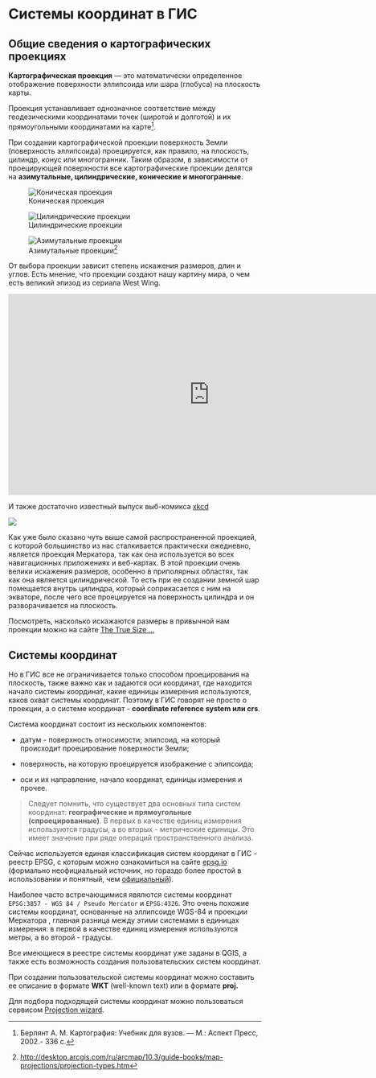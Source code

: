 # Системы координат в ГИС {#crs}

## Общие сведения о картографических проекциях

**Картографическая проекция** --- это математически определенное отображение поверхности эллипсоида или шара (глобуса) на плоскость карты.

Проекция устанавливает однозначное соответствие между геодезическими координатами точек (широтой и долготой) и их прямоугольными координатами на карте[^crs-1].

[^crs-1]: Берлянт А. М. Картография: Учебник для вузов. --- М.: Аспект Пресс, 2002.- 336 с.

При создании картографической проекции поверхность Земли (поверхность эллипсоида) проецируется, как правило, на плоскость, цилиндр, конус или многогранник. Таким образом, в зависимости от проецирующей поверхности все картографические проекции делятся на **азимутальные, цилиндрические, конические и многогранные**.

![Коническая проекция](images/conic%20projections.png)

![Цилиндрические проекции](images/cilindrical%20projections.png)

![Азимутальные проекции[^crs-2]](images/azimuthal%20projections.png)

[^crs-2]: <http://desktop.arcgis.com/ru/arcmap/10.3/guide-books/map-projections/projection-types.htm>

От выбора проекции зависит степень искажения размеров, длин и углов. Есть мнение, что проекции создают нашу картину мира, о чем есть великий эпизод из сериала West Wing.

```{=html}
<iframe width="800" height="400" src="https://www.youtube.com/embed/vVX-PrBRtTY" title="YouTube video player" frameborder="0" allow="accelerometer; autoplay; clipboard-write; encrypted-media; gyroscope; picture-in-picture" allowfullscreen></iframe>
```
И также достаточно известный выпуск выб-комикса [xkcd](https://xkcd.com/977/)

[![](images/map_projections.png)](https://xkcd.com/977/)

Как уже было сказано чуть выше самой распространенной проекцией, с которой большинство из нас сталкивается практически ежедневно, является проекция Меркатора, так как она используется во всех навигационных приложениях и веб-картах. В этой проекции очень велики искажения размеров, особенно в приполярных областях, так как она является цилиндрической. То есть при ее создании земной шар помещается внутрь цилиндра, который соприкасается с ним на экваторе, после чего все проецируется на поверхность цилиндра и он разворачивается на плоскость.

Посмотреть, насколько искажаются размеры в привычной нам проекции можно на сайте [The True Size ...](https://thetruesize.com/)

## Системы координат

Но в ГИС все не ограничивается только способом проецирования на плоскость, также важно как и задаются оси координат, где находится начало системы координат, какие единицы измерения используются, каков охват системы координат. Поэтому в ГИС говорят не просто о проекции, а о системе координат - **coordinate reference system или crs**.

Система координат состоит из нескольких компонентов:

-   датум - поверхность относимости; элипсоид, на который происходит проецирование поверхности Земли;

-   поверхность, на которую проецируется изображение с элипсоида;

-   оси и их направление, начало координат, единицы измерения и прочее.

> Следует помнить, что существует два основных типа систем координат: **географические и прямоугольные (спроецированные)**. В первых в качестве единиц измерения используются градусы, а во вторых - метрические единицы. Это имеет значение при ряде операций пространственного анализа.

Сейчас используется единая классификация систем координат в ГИС - реестр EPSG, с которым можно ознакомиться на сайте [epsg.io](epsg.io) (формально неофициальный источник, но гораздо более простой в использовании и понятный, чем [официальный](https://epsg.org/home.html)).

Наиболее часто встречающимися явялются системы координат `EPSG:3857 - WGS 84 / Pseudo Mercator` и `EPSG:4326`. Это очень похожие системы координат, основанные на эллипсоиде WGS-84 и проекции Меркатора , главная разница между этими системами в единицах измерения: в первой в качестве единиц измерения используются метры, а во второй - градусы.

Все имеющиеся в реестре системы координат уже заданы в QGIS, а также есть возможность создания пользовательских систем координат.

При создании пользовательской системы координат можно составить ее описание в формате **WKT** (well-known text) или в формате **proj.**

Для подбора подходящей системы координат можно пользоваться сервисом [Projection wizard](http://projectionwizard.org/).
